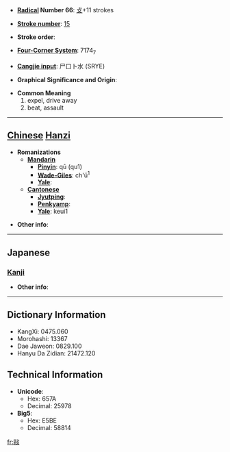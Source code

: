 * '''[[Wiktionary:Chinese radical index| Radical]] Number 66''': [[Wiktionary:Chinese radical index 攴|攴]]+11 strokes

* '''[[Wiktionary:Chinese total strokes index|Stroke number]]''': [[Wiktionary:Chinese total strokes index 15|15]]

* '''Stroke order''': 

* '''[[Wiktionary:Chinese four corner index|Four-Corner System]]''': 7174<sub>7</sub>

* '''[[Wiktionary:Chinese Cangjie index|Cangjie input]]''': 尸口卜水 (SRYE)

* '''Graphical Significance and Origin''': 

* '''Common Meaning'''
*#expel, drive away
*# beat, assault


----

== [[Chinese]] [[Hanzi]] ==

* '''Romanizations'''
** '''[[Mandarin]]'''
*** '''[[Pinyin]]''': qū (qu1)
*** '''[[Wade-Giles]]''': ch'ü<sup>1</sup>
*** '''[[Yale]]''': 
** '''[[Cantonese]]'''
*** '''[[Jyutping]]''':
*** '''[[Penkyamp]]''': 
*** '''[[Yale]]''': keui1

* '''Other info''': 

----

==Japanese==
===[[Kanji]]===
{{kanji|on readings=[[く]] (ku)
|kun readings=[[かあける]] (kaakeru), [[かある]] (kaaru)
}}

* '''Other info''':  

----

== Dictionary Information ==

* KangXi: 0475.060
* Morohashi: 13367
* Dae Jaweon: 0829.100
* Hanyu Da Zidian: 21472.120

== Technical Information ==

* '''Unicode''':
** Hex: 657A
** Decimal: 25978
* '''Big5''':
** Hex: E5BE
** Decimal: 58814

[[fr:敺]]
